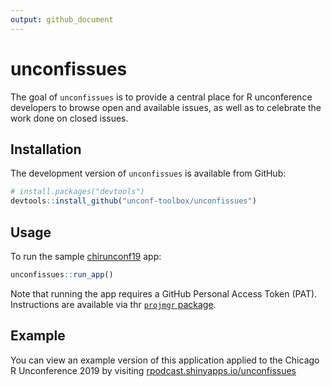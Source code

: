 ```yaml
---
output: github_document
---
```


# unconfissues

The goal of `unconfissues` is to provide a central place for R unconference developers to browse open and available issues, as well as to celebrate the work done on closed issues.

## Installation

The development version of `unconfissues` is available from GitHub:

```r
# install.packages("devtools")
devtools::install_github("unconf-toolbox/unconfissues")
```

## Usage

To run the sample [chirunconf19](https://chirunconf.github.io/) app:

```r
unconfissues::run_app()
```

Note that running the app requires a GitHub Personal Access Token (PAT). Instructions are available via thr [`projmgr` package](https://emilyriederer.github.io/projmgr/articles/github-pat.html).

## Example

You can view an example version of this application applied to the Chicago R Unconference 2019 by visiting [rpodcast.shinyapps.io/unconfissues](https://rpodcast.shinyapps.io/unconfissues)
